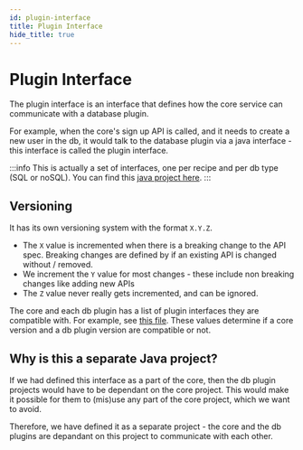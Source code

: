 ```yaml
---
id: plugin-interface
title: Plugin Interface
hide_title: true
---
```


# Plugin Interface

The plugin interface is an interface that defines how the core service can communicate with a database plugin.

For example, when the core's sign up API is called, and it needs to create a new user in the db, it would talk to the database plugin via a java interface - this interface is called the plugin interface.

:::info
This is actually a set of interfaces, one per recipe and per db type (SQL or noSQL). You can find this [java project here](https://github.com/supertokens/supertokens-plugin-interface).
:::

## Versioning

It has its own versioning system with the format `X.Y.Z`.
- The `X` value is incremented when there is a breaking change to the API spec. Breaking changes are defined by if an existing API is changed without / removed.
- We increment the `Y` value for most changes - these include non breaking changes like adding new APIs
- The `Z` value never really gets incremented, and can be ignored.

The core and each db plugin has a list of plugin interfaces they are compatible with. For example, see [this file](https://github.com/supertokens/supertokens-core/blob/master/pluginInterfaceSupported.json). These values determine if a core version and a db plugin version are compatible or not.

## Why is this a separate Java project?
If we had defined this interface as a part of the core, then the db plugin projects would have to be dependant on the core project. This would make it possible for them to (mis)use any part of the core project, which we want to avoid.

Therefore, we have defined it as a separate project - the core and the db plugins are depandant on this project to communicate with each other.